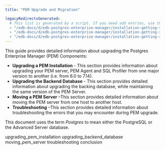 ```yaml
---
title: "PEM Upgrade and Migration"

legacyRedirectsGenerated:
  # This list is generated by a script. If you need add entries, use the `legacyRedirects` key.
  - "/edb-docs/d/edb-postgres-enterprise-manager/installation-getting-started/upgrade-migration-guide/8.0/genindex.html"
  - "/edb-docs/d/edb-postgres-enterprise-manager/installation-getting-started/upgrade-migration-guide/8.0/conclusion.html"
  - "/edb-docs/d/edb-postgres-enterprise-manager/installation-getting-started/upgrade-migration-guide/8.0/index.html"
---
```


This guide provides detailed information about upgrading the Postgres Enterprise Manager (PEM) Components:

-   **Upgrading a PEM Installation** - This section provides information about upgrading your PEM server, PEM Agent and SQL Profiler from one major version to another (i.e. from 6.0 to 7.14).
-   **Upgrading the Backend Database** - This section provides detailed information about upgrading the backing database, while maintaining the same version of the PEM Server.
-   **Moving a PEM Server** –This section provides detailed information about moving the PEM server from one host to another host.
-   **Troubleshooting** –This section provides detailed information about troubleshooting the errors that you may encounter during PEM upgrade.

This document uses the term *Postgres* to mean either the PostgreSQL or the Advanced Server database.

<div class="toctree" maxdepth="4">

upgrading_pem_installation upgrading_backend_database moving_pem_server troubleshooting conclusion

</div>
